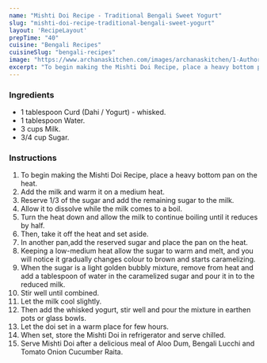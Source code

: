 ---
name: "Mishti Doi Recipe - Traditional Bengali Sweet Yogurt"
slug: "mishti-doi-recipe-traditional-bengali-sweet-yogurt"
layout: 'RecipeLayout'
prepTime: "40"
cuisine: "Bengali Recipes"
cuisineSlug: "bengali-recipes"
image: "https://www.archanaskitchen.com/images/archanaskitchen/1-Author/Sapana_Behl/Sweet_Caramelized_Yogurt.jpg"
excerpt: "To begin making the Mishti Doi Recipe, place a heavy bottom pan on the heat"
---

### Ingredients

- 1 tablespoon Curd (Dahi / Yogurt) - whisked.
- 1 tablespoon Water.
- 3 cups Milk.
- 3/4 cup Sugar.

### Instructions

1. To begin making the Mishti Doi Recipe, place a heavy bottom pan on the heat.
1. Add the milk and warm it on a medium heat.
1. Reserve 1/3 of the sugar and add the remaining sugar to the milk.
1. Allow it to dissolve while the milk comes to a boil.
1. Turn the heat down and allow the milk to continue boiling until it reduces by half.
1. Then, take it off the heat and set aside.
1. In another pan,add the reserved sugar and place the pan on the heat.
1. Keeping a low-medium heat allow the sugar to warm and melt, and you will notice it gradually changes colour to brown and starts caramelizing.
1. When the sugar is a light golden bubbly mixture, remove from heat and add a tablespoon of water in the caramelized sugar and pour it in to the reduced milk.
1. Stir well until combined.
1. Let the milk cool slightly.
1. Then add the whisked yogurt, stir well and pour the mixture in earthen pots or glass bowls.
1. Let the doi set in a warm place for few hours.
1. When set, store the Mishti Doi in refrigerator and serve chilled.
1. Serve Mishti Doi after a delicious meal of Aloo Dum, Bengali Lucchi and Tomato Onion Cucumber Raita.

